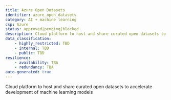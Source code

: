 ```yaml
---
title: Azure Open Datasets
identifier: azure_open_datasets
category: AI + machine learning
csp: Azure
status: approved|pending|blocked
description: Cloud platform to host and share curated open datasets to accelerate development of machine learning models
data_classification:
    - highly_restricted: TBD
    - internal: TBD
    - public: TBD
resilience:
    - availability: TBA
    - redundancy: TBA
auto-generated: true
---
```


Cloud platform to host and share curated open datasets to accelerate development of machine learning models